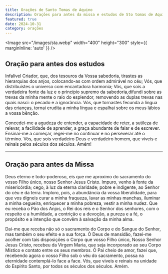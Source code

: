 ```yaml
---
title: Orações de Santo Tomas de Aquino
description: Orações para antes da missa e estudos de Sto tomas de Aquino
featured: true
date: 2024-10-31
category: orações
---
```


<Image
  src="/images/sta.webp"
  width="400"
  height="300"
  style={{ marginInline: 'auto' }}
/>

## Oração para antes dos estudos

Infalível Criador, que, dos tesouros da Vossa sabedoria, tirastes as hierarquias dos anjos, colocando-as com ordem admirável no céu; Vós, que distribuístes o universo com encantadora harmonia; Vós, que sois a verdadeira fonte da luz e o princípio supremo da sabedoria,difundi sobre as trevas da minha mente o raio do esplendor, removendo as duplas trevas nas quais nasci: o pecado e a ignorância. Vós, que tornastes fecunda a língua das crianças, tornai erudita a minha língua e espalhai sobre os meus lábios a vossa bênção.

Concedei-me a agudeza de entender, a capacidade de reter, a sutileza de relevar, a facilidade de aprender, a graça abundante de falar e de escrever. Ensinai-me a começar, regei-me no continuar e no perseverar até o término. Vós, que sois verdadeiro Deus e verdadeiro homem, que viveis e reinais pelos séculos dos séculos. Amém!

---

## Oração para antes da Missa

Deus eterno e todo-poderoso, eis que me aproximo do sacramento do vosso Filho único, nosso Senhor Jesus Cristo. Impuro, venho à fonte da misericórdia; cego, à luz da eterna claridade; pobre e indigente, ao Senhor do céu e da terra. Imploro, pois, a abundância da vossa liberalidade, para que vos digneis curar a minha fraqueza, lavar as minhas manchas, iluminar a minha cegueira, enriquecer a minha pobreza, vestir a minha nudez. Que eu receba o Pão dos Anjos, o Rei dos reis e o Senhor dos senhores, com o respeito e a humildade, a contrição e a devoção, a pureza e a fé, o propósito e a intenção que convêm à salvação da minha alma.

Dai-me que receba não só o sacramento do Corpo e do Sangue do Senhor, mas também o seu efeito e a sua força. Ó Deus de mansidão, fazei-me acolher com tais disposições o Corpo que vosso Filho único, Nosso Senhor Jesus Cristo, recebeu da Virgem Maria, que seja incorporado ao seu Corpo Místico e contato entre os seus membros. Ó Pai cheio de amor, fazei que, recebendo agora o vosso Filho sob o véu do sacramento, possa na eternidade contemplá-lo face a face. Vós, que viveis e reinais na unidade do Espírito Santo, por todos os séculos dos séculos. Amém.

